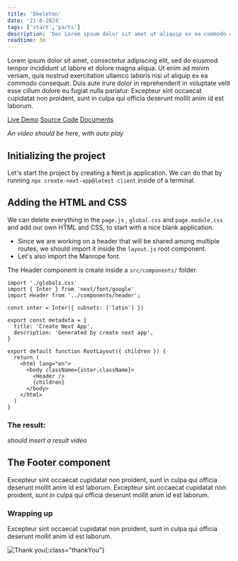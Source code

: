 ```yaml
---
title: 'Skeleton'
date: '21-8-2024'
tags: ['start','parts']
description: 'Dec Lorem ipsum dolor sit amet ut aliquip ex ea commodo consequat'
readtime: 3m
---
```


Lorem ipsum dolor sit amet, consectetur adipiscing elit, sed do eiusmod tempor incididunt ut labore et dolore magna aliqua.
Ut enim ad minim veniam, quis nostrud exercitation ullamco laboris nisi ut aliquip ex ea commodo consequat. Duis aute irure dolor in reprehenderit in voluptate velit esse cillum dolore eu fugiat nulla pariatur. Excepteur sint occaecat cupidatat non proident, sunt in culpa qui officia deserunt mollit anim id est laborum.

[Live Demo](https://mdxjs.com "Demo") [Source Code](https://mdxjs.com "Code") [Documents](https://mdxjs.com "Documents")

*An video should be here, with auto play*

## Initializing the project
Let's start the project by creating a Next.js application. We can do that by running `npx create-next-app@latest client` inside of a terminal.

## Adding the HTML and CSS
We can delete everything in the `page.js` , `global.css` and `page.module.css` and add our own HTML and CSS, to start with a nice blank application.

* Since we are working on a header that will be shared among multiple routes, we should import it inside the `layout.js` root component.
* Let's also import the Manrope font.

The Header component is create inside a `src/components/` folder.

```
import './globals.css'
import { Inter } from 'next/font/google'
import Header from '../components/header';

const inter = Inter({ subsets: ['latin'] })

export const metadata = {
  title: 'Create Next App',
  description: 'Generated by create next app',
}

export default function RootLayout({ children }) {
  return (
    <html lang="en">
      <body className={inter.className}>
        <Header />
        {children}
      </body>
    </html>
  )
}
```

### The result:
*should insert a result video*

## The Footer component
Excepteur sint occaecat cupidatat non proident, sunt in culpa qui officia deserunt mollit anim id est laborum. Excepteur sint occaecat cupidatat non proident, sunt in culpa qui officia deserunt mollit anim id est laborum.

### Wrapping up
Excepteur sint occaecat cupidatat non proident, sunt in culpa qui officia deserunt mollit anim id est laborum.

![Thank you](https://i.kym-cdn.com/photos/images/newsfeed/000/971/474/40c.gif){:class="thankYou"}

